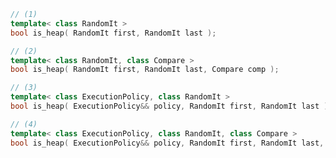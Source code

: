 ```cpp
// (1)
template< class RandomIt >
bool is_heap( RandomIt first, RandomIt last );

// (2)
template< class RandomIt, class Compare >
bool is_heap( RandomIt first, RandomIt last, Compare comp );

// (3)
template< class ExecutionPolicy, class RandomIt >
bool is_heap( ExecutionPolicy&& policy, RandomIt first, RandomIt last );

// (4)
template< class ExecutionPolicy, class RandomIt, class Compare >
bool is_heap( ExecutionPolicy&& policy, RandomIt first, RandomIt last, Compare comp );
```
